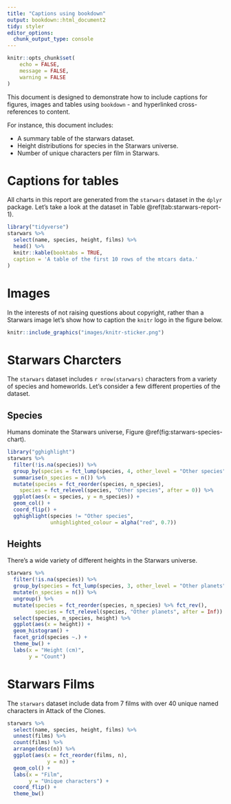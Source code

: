 ```yaml
---
title: "Captions using bookdown"
output: bookdown::html_document2
tidy: styler
editor_options: 
  chunk_output_type: console
---
```


```r
knitr::opts_chunk$set(
	echo = FALSE,
	message = FALSE,
	warning = FALSE
)
```

This document is designed to demonstrate how to include captions for figures, images and tables using `bookdown` - and hyperlinked cross-references to content.

For instance, this document includes:

- A summary table of the starwars dataset.
- Height distributions for species in the Starwars universe.
- Number of unique characters per film in Starwars.

# Captions for tables

All charts in this report are generated from the `starwars` dataset in the `dplyr` package. Let's take a look at the dataset in Table \@ref(tab:starwars-report-1).

```r
library("tidyverse")
starwars %>%
  select(name, species, height, films) %>%
  head() %>%
  knitr::kable(booktabs = TRUE,
  caption = 'A table of the first 10 rows of the mtcars data.'
)
```

# Images

In the interests of not raising questions about copyright, rather than a Starwars image let's show how to caption the `knitr` logo in the figure below.

```r
knitr::include_graphics("images/knitr-sticker.png")
```

# Starwars Charcters

The `starwars` dataset includes `r nrow(starwars)` characters from a variety of species and homeworlds. Let's consider a few different properties of the dataset.

## Species

Humans dominate the Starwars universe, Figure \@ref(fig:starwars-species-chart).

```r
library("gghighlight")
starwars %>%
  filter(!is.na(species)) %>%
  group_by(species = fct_lump(species, 4, other_level = "Other species")) %>%
  summarise(n_species = n()) %>%
  mutate(species = fct_reorder(species, n_species),
    species = fct_relevel(species, "Other species", after = 0)) %>%
  ggplot(aes(x = species, y = n_species)) +
  geom_col() +
  coord_flip() +
  gghighlight(species != "Other species",
              unhighlighted_colour = alpha("red", 0.7))
```

## Heights

There's a wide variety of different heights in the Starwars universe.

```r
starwars %>%
  filter(!is.na(species)) %>%
  group_by(species = fct_lump(species, 3, other_level = "Other planets")) %>%
  mutate(n_species = n()) %>%
  ungroup() %>%
  mutate(species = fct_reorder(species, n_species) %>% fct_rev(),
         species = fct_relevel(species, "Other planets", after = Inf)) %>%
  select(species, n_species, height) %>%
  ggplot(aes(x = height)) +
  geom_histogram() +
  facet_grid(species ~.) +
  theme_bw() +
  labs(x = "Height (cm)",
       y = "Count")
```

# Starwars Films

The `starwars` dataset include data from 7 films with over 40 unique named characters in Attack of the Clones.

```r
starwars %>%
  select(name, species, height, films) %>%
  unnest(films) %>%
  count(films) %>%
  arrange(desc(n)) %>%
  ggplot(aes(x = fct_reorder(films, n),
             y = n)) +
  geom_col() +
  labs(x = "Film",
       y = "Unique characters") +
  coord_flip() +
  theme_bw()
```


